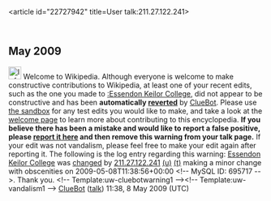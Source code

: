 <article id="22727942" title=User talk:211.27.122.241>
	<talkpage id="22727942" title="User talk:211.27.122.241">


== May 2009 ==
[[Image:Information.svg|left|25px]] Welcome to Wikipedia. Although everyone is welcome to make constructive contributions to Wikipedia, at least one of your recent edits, such as the one you made to [[:Essendon Keilor College]], did not appear to be constructive and has been '''automatically [[Help:Reverting|reverted]]''' by [[User:ClueBot|ClueBot]].  Please use [[Wikipedia:Sandbox|the sandbox]] for any test edits you would like to make, and take a look at the [[Wikipedia:Introduction|welcome page]] to learn more about contributing to this encyclopedia.  '''If you believe there has been a mistake and would like to report a false positive, please [[User:ClueBot/FalsePositives|report it here]] and then remove this warning from your talk page.'''  If your edit was not vandalism, please feel free to make your edit again after reporting it. The following is the log entry regarding this warning: [[Essendon Keilor College]] was [http://en.wikipedia.org/w/index.php?title=Essendon+Keilor+College&amp;diff=288656706&amp;oldid=280148663 changed] by [[Special:Contributions/211.27.122.241|211.27.122.241]] [[User:211.27.122.241|(u)]] [[User talk:211.27.122.241|(t)]] making a minor change with obscenities on 2009-05-08T11:38:56+00:00 &lt;!-- MySQL ID: 695717 --&gt;. Thank you. &lt;!-- Template:uw-cluebotwarning1 --&gt;&lt;!-- Template:uw-vandalism1 --&gt; [[User:ClueBot|ClueBot]] ([[User talk:ClueBot|talk]]) 11:38, 8 May 2009 (UTC)
	</talkpage>
</article>